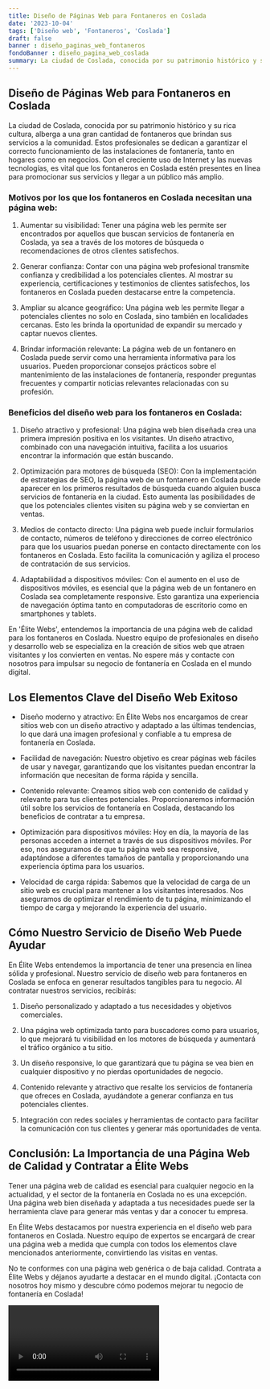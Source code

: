 ```yaml
---
title: Diseño de Páginas Web para Fontaneros en Coslada
date: '2023-10-04'
tags: ['Diseño web', 'Fontaneros', 'Coslada']
draft: false
banner : diseño_paginas_web_fontaneros
fondoBanner : diseño_pagina_web_coslada
summary: La ciudad de Coslada, conocida por su patrimonio histórico y su rica cultura, alberga a una gran cantidad de fontaneros que brindan sus servicios a la comunidad. Estos profesionales se dedican a garantizar el correcto funcionamiento de las instalaciones de fontanería, tanto en hogares como en negocios. Con el creciente uso de Internet y las nuevas tecnologías, es vital que los fontaneros en Coslada estén presentes en línea para promocionar sus servicios y llegar a un público más amplio.
---
```


## Diseño de Páginas Web para Fontaneros en Coslada

La ciudad de Coslada, conocida por su patrimonio histórico y su rica cultura, alberga a una gran cantidad de fontaneros que brindan sus servicios a la comunidad. Estos profesionales se dedican a garantizar el correcto funcionamiento de las instalaciones de fontanería, tanto en hogares como en negocios. Con el creciente uso de Internet y las nuevas tecnologías, es vital que los fontaneros en Coslada estén presentes en línea para promocionar sus servicios y llegar a un público más amplio.

### Motivos por los que los fontaneros en Coslada necesitan una página web:

1. Aumentar su visibilidad: Tener una página web les permite ser encontrados por aquellos que buscan servicios de fontanería en Coslada, ya sea a través de los motores de búsqueda o recomendaciones de otros clientes satisfechos.

2. Generar confianza: Contar con una página web profesional transmite confianza y credibilidad a los potenciales clientes. Al mostrar su experiencia, certificaciones y testimonios de clientes satisfechos, los fontaneros en Coslada pueden destacarse entre la competencia.

3. Ampliar su alcance geográfico: Una página web les permite llegar a potenciales clientes no solo en Coslada, sino también en localidades cercanas. Esto les brinda la oportunidad de expandir su mercado y captar nuevos clientes.

4. Brindar información relevante: La página web de un fontanero en Coslada puede servir como una herramienta informativa para los usuarios. Pueden proporcionar consejos prácticos sobre el mantenimiento de las instalaciones de fontanería, responder preguntas frecuentes y compartir noticias relevantes relacionadas con su profesión.

### Beneficios del diseño web para los fontaneros en Coslada:

1. Diseño atractivo y profesional: Una página web bien diseñada crea una primera impresión positiva en los visitantes. Un diseño atractivo, combinado con una navegación intuitiva, facilita a los usuarios encontrar la información que están buscando.

2. Optimización para motores de búsqueda (SEO): Con la implementación de estrategias de SEO, la página web de un fontanero en Coslada puede aparecer en los primeros resultados de búsqueda cuando alguien busca servicios de fontanería en la ciudad. Esto aumenta las posibilidades de que los potenciales clientes visiten su página web y se conviertan en ventas.

3. Medios de contacto directo: Una página web puede incluir formularios de contacto, números de teléfono y direcciones de correo electrónico para que los usuarios puedan ponerse en contacto directamente con los fontaneros en Coslada. Esto facilita la comunicación y agiliza el proceso de contratación de sus servicios.

4. Adaptabilidad a dispositivos móviles: Con el aumento en el uso de dispositivos móviles, es esencial que la página web de un fontanero en Coslada sea completamente responsive. Esto garantiza una experiencia de navegación óptima tanto en computadoras de escritorio como en smartphones y tablets.

En 'Élite Webs', entendemos la importancia de una página web de calidad para los fontaneros en Coslada. Nuestro equipo de profesionales en diseño y desarrollo web se especializa en la creación de sitios web que atraen visitantes y los convierten en ventas. No espere más y contacte con nosotros para impulsar su negocio de fontanería en Coslada en el mundo digital.

<GifSeo />

<Cta />

## Los Elementos Clave del Diseño Web Exitoso

- Diseño moderno y atractivo: En Élite Webs nos encargamos de crear sitios web con un diseño atractivo y adaptado a las últimas tendencias, lo que dará una imagen profesional y confiable a tu empresa de fontanería en Coslada.

- Facilidad de navegación: Nuestro objetivo es crear páginas web fáciles de usar y navegar, garantizando que los visitantes puedan encontrar la información que necesitan de forma rápida y sencilla.

- Contenido relevante: Creamos sitios web con contenido de calidad y relevante para tus clientes potenciales. Proporcionaremos información útil sobre los servicios de fontanería en Coslada, destacando los beneficios de contratar a tu empresa.

- Optimización para dispositivos móviles: Hoy en día, la mayoría de las personas acceden a internet a través de sus dispositivos móviles. Por eso, nos aseguramos de que tu página web sea responsive, adaptándose a diferentes tamaños de pantalla y proporcionando una experiencia óptima para los usuarios.

- Velocidad de carga rápida: Sabemos que la velocidad de carga de un sitio web es crucial para mantener a los visitantes interesados. Nos aseguramos de optimizar el rendimiento de tu página, minimizando el tiempo de carga y mejorando la experiencia del usuario.

## Cómo Nuestro Servicio de Diseño Web Puede Ayudar

En Élite Webs entendemos la importancia de tener una presencia en línea sólida y profesional. Nuestro servicio de diseño web para fontaneros en Coslada se enfoca en generar resultados tangibles para tu negocio. Al contratar nuestros servicios, recibirás:

1. Diseño personalizado y adaptado a tus necesidades y objetivos comerciales.

2. Una página web optimizada tanto para buscadores como para usuarios, lo que mejorará tu visibilidad en los motores de búsqueda y aumentará el tráfico orgánico a tu sitio.

3. Un diseño responsive, lo que garantizará que tu página se vea bien en cualquier dispositivo y no pierdas oportunidades de negocio.

4. Contenido relevante y atractivo que resalte los servicios de fontanería que ofreces en Coslada, ayudándote a generar confianza en tus potenciales clientes.

5. Integración con redes sociales y herramientas de contacto para facilitar la comunicación con tus clientes y generar más oportunidades de venta.

## Conclusión: La Importancia de una Página Web de Calidad y Contratar a Élite Webs

Tener una página web de calidad es esencial para cualquier negocio en la actualidad, y el sector de la fontanería en Coslada no es una excepción. Una página web bien diseñada y adaptada a tus necesidades puede ser la herramienta clave para generar más ventas y dar a conocer tu empresa.

En Élite Webs destacamos por nuestra experiencia en el diseño web para fontaneros en Coslada. Nuestro equipo de expertos se encargará de crear una página web a medida que cumpla con todos los elementos clave mencionados anteriormente, convirtiendo las visitas en ventas.

No te conformes con una página web genérica o de baja calidad. Contrata a Élite Webs y déjanos ayudarte a destacar en el mundo digital. ¡Contacta con nosotros hoy mismo y descubre cómo podemos mejorar tu negocio de fontanería en Coslada!

<Video />

<CtaBot job='Fontaneros' city='Coslada'/>

<Gmaps query='Coslada+españa+maps' />